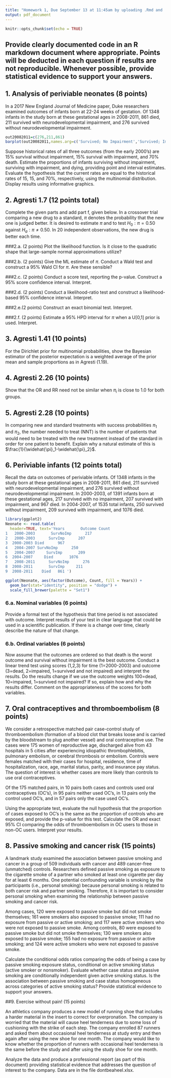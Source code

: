 ```yaml
---
title: "Homework 1, Due September 13 at 11:45am by uploading .Rmd and .pdf files on Sakai"
output: pdf_document
---
```


```r
knitr::opts_chunk$set(echo = TRUE)
```

## Provide clearly documented code in an R markdown document where appropriate. Points will be deducted in each question if results are not reproducible. Whenever possible, provide statistical evidence to support your answers. 

## 1. Analysis of periviable neonates (8 points)

In a 2017 New England Journal of Medicine paper, Duke researchers examined outcomes of infants born at 22-24 weeks of gestation.  Of 1348 infants in the study born at these gestational ages in 2008-2011, 861 died, 211 survived with neurodevelopmental impairment, and 276 survived without neurodevelopmental impairment.

```r
out20082011=c(276,211,861)
barplot(out20082011,names.arg=c('Survived; No Impairment','Survived; Impaired','Died'),xlab='Outcome',ylab='Count',main='Infant Outcomes 2008-2011',col='blue')
```


<!-- full data 2000-2003 967 death 207 surv impair 217 surv no impair 1391 total
2004-2007 1076 death 209 surv impair 250 surv no impair 1535 total -->

Suppose historical rates of all three outcomes (from the early 2000's) are 15% survival without impairment, 15% survival with impairment, and 70% death.  Estimate the proportions of infants surviving without impairment, surviving with impairment, and dying, providing point and interval estimates. Evaluate the hypothesis that the current rates are equal to the historical rates of 15, 15, and 70%, respectively, using the multinomial distribution. Display results using informative graphics.


## 2. Agresti 1.7 (12 points total)
Complete the given parts and add part f, given below. In a crossover trial comparing a new drug to a standard, $\pi$ denotes the probability that the new one is judged better. It is desired to estimate $\pi$ and to test $H_0: \pi=0.50$ against $H_a: \pi \neq 0.50$. In 20 independent observations, the new drug is better each time.

###2.a. (2 points)
Plot the likelihood function. Is it close to the quadratic shape that large-sample normal approximations utilize?

###2.b. (2 points)
Give the ML estimate of $\pi$. Conduct a Wald test and construct a 95% Wald CI for $\pi$. Are these sensible?

###2.c. (2 points)
Conduct a score test, reporting the p-value. Construct a 95% score confidence interval. Interpret.

###2.d. (2 points)
Conduct a likelihood-ratio test and construct a likelihood-based 95% confidence interval. Interpret.

###2.e.(2 points)
Construct an exact binomial test. Interpret.

###2.f. (2 points)
Estimate a 95% HPD interval for $\pi$ when a U[0,1] prior is used. Interpret.

## 3. Agresti 1.41 (10 points)
For the Dirichlet prior for multinomial probabilities, show the Bayesian estimator of the posterior expectation is a weighted average of the prior mean and sample proportions as in Agresti (1.19).

## 4. Agresti 2.26 (10 points)
Show that the OR and RR need not be similar when $\pi_i$ is close to 1.0 for both groups.

## 5. Agresti 2.28 (10 points)
In comparing new and standard treatments with success probabilities $\pi_1$ and $\pi_2$, the number needed to treat (NNT) is the number of patients that would need to be treated with the new treatment instead of the standard in order for one patient to benefit. Explain why a natural estimate of this is $\frac{1}{\widehat{\pi}_1-\widehat{\pi}_2}$.

## 6. Periviable infants (12 points total)

Recall the data on outcomes of periviable infants. Of 1348 infants in the study born at these gestational ages in 2008-2011, 861 died, 211 survived with neurodevelopmental impairment, and 276 survived without neurodevelopmental impairment. In 2000-2003, of 1391 infants born at these gestational ages, 217 survived with no impairment, 207 survived with impairment, and 967 died. In 2004-2007, of 1535 total infants, 250 survived without impairment, 209 survived with impairment, and 1076 died.



```r

library(ggplot2)
Neonate <- read.table(
  header=TRUE, text='Years       Outcome Count
1   2000-2003       SurvNoImp      217
2   2000-2003      SurvImp      207
3  2000-2003 Died      967
4   2004-2007 SurvNoImp      250
5   2004-2007     SurvImp       209
6  2004-2007     Died       1076
7   2008-2011      SurvNoImp      276
8  2008-2011       SurvImp     211
9  2008-2011    Died   861 ')

ggplot(Neonate, aes(factor(Outcome), Count, fill = Years)) + 
  geom_bar(stat="identity", position = "dodge") + 
  scale_fill_brewer(palette = "Set1")

```

### 6.a. Nominal variables (6 points)
Provide a formal test of the hypothesis that time period is not associated with outcome. Interpret results of your test in clear language that could be used in a scientific publication.  If there is a change over time, clearly describe the nature of that change.

### 6.b. Ordinal variables (6 points)
Now assume that the outcomes are ordered so that death is the worst outcome and survival without impairment is the best outcome. Conduct a linear trend test using scores (1,2,3) for time (1=2000-2003) and outcome (3=dead, 2=impaired, 1=survived and not impaired) and interpret the results. Do the results change if we use the outcome weights 100=dead, 10=impaired, 1=survived not impaired?  If so, explain how and why the results differ. Comment on the appropriateness of the scores for both variables.

## 7. Oral contraceptives and thromboembolism (8 points)

We consider a retrospective matched pair case-control study of thromboembolism (formation of a blood clot that breaks loose and is carried by the bloodstream to plug another vessel) and oral contraceptive use. The cases were 175 women of reproductive age, discharged alive from 43 hospitals in 5 cities after experiencing idiopathic thrombophlebitis, pulmonary embolism, or cerebral thrombosis or embolism. Controls were females matched with their cases for hospital, residence, time of hospitalization, race, age, marital status, parity, and insurance pay status. The question of interest is whether cases are more likely than controls to use oral contraceptives.

Of the 175 matched pairs, in 10 pairs both cases and controls used oral contraceptives (OC's), in 95 pairs neither used OC's, in 13 pairs only the control used OC's, and in 57 pairs only the case used OC's.

Using the appropriate test, evaluate the null hypothesis that the proportion of cases exposed to OC's is the same as the proportion of controls who are exposed, and provide the p-value for this test. Calculate the OR and exact 95% CI comparing the odds of thromboembolism in OC users to those in non-OC users. Interpret your results.


## 8. Passive smoking and cancer risk (15 points)

A landmark study examined the association between passive smoking and cancer in a group of 509 individuals with cancer and 489 cancer-free (unmatched) controls. Researchers defined passive smoking as exposure to the cigarette smoke of a partner who smoked at least one cigarette per day for at least 6 months. One potential confounding variable is smoking by the participants (i.e., personal smoking) because personal smoking is related to both cancer risk and partner smoking. Therefore, it is important to consider personal smoking when examining the relationship between passive smoking and cancer risk.

Among cases, 120 were exposed to passive smoke but did not smoke themselves; 161 were smokers also exposed to passive smoke; 111 had no exposure from passive or active smoking; and 117 were active smokers who were not exposed to passive smoke. Among controls, 80 were exposed to passive smoke but did not smoke themselves; 130 were smokers also exposed to passive smoke; 155 had no exposure from passive or active smoking; and 124 were active smokers who were not exposed to passive smoke.

Calculate the conditional odds ratios comparing the odds of being a case by passive smoking exposure status, conditional on active smoking status (active smoker or nonsmoker).  Evaluate whether case status and passive smoking are conditionally independent given active smoking status. Is the association between passive smoking and case status homogeneous across categories of active smoking status?  Provide statistical evidence to support your answers.

##9. Exercise without pain! (15 points)

An athletics company produces a new model of running shoe that includes a harder material in the insert to correct for overpronation. The company is worried that the material will cause heel tenderness due to some loss of cushioning with the strike of each step. The company enrolled 87 runners and asked them about occasional heel tenderness at study entry and then again after using the new shoe for one month. The company would like to know whether the proportion of runners with occasional heel tenderness is the same before the study and after using the study shoe for one month. 

Analyze the data and produce a professional report (as part of this document) providing statistical evidence that addresses the question of interest to the company. Data are in the file dontbeaheel.xlsx. 